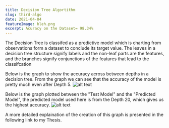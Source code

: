 ```yaml
---
title: Decision Tree Algortithm
slug: third-algo
date: 2021-04-04
featureImage: bleh.png
excerpt: Acuracy on the Dataset= 98.34%
---
```


The Decision Tree is classifed as a predictive model which is
charting from observations form a dataset to conclude its target value. The leaves
in a decision tree structure signify labels and the non-leaf parts are the features,
and the branches signify conjunctions of the features that lead to the classifcation

Below is the graph to show the accuracy across between depths in a decision tree. From the graph we can see that the accuracy of the model is pretty much even after Depth 5.
![alt text](decisionTreeDepth.jpg)

Below is the graph plotted between the "Test Model" and the "Predicted Model", the predicted model used here is from the Depth 20, which gives us the highest accuracy.
![alt text](decisionTreeAccuracy.jpg)

A more detailed explaination of the creation of this graph is presented in the following link to my Thesis.